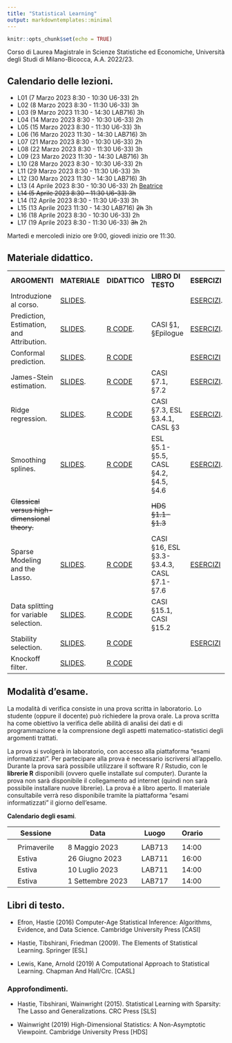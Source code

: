 ```yaml
---
title: "Statistical Learning"
output: markdowntemplates::minimal
---
```


```r
knitr::opts_chunk$set(echo = TRUE)
```

Corso di Laurea Magistrale in Scienze Statistiche ed Economiche, Università degli Studi di Milano-Bicocca, A.A. 2022/23.


## Calendario delle lezioni.
* L01 (7 Marzo 2023 8:30 - 10:30 U6-33) 2h
* L02 (8 Marzo 2023 8:30 - 11:30 U6-33) 3h
* L03 (9 Marzo 2023 11:30 - 14:30 LAB716) 3h
* L04 (14 Marzo 2023 8:30 - 10:30 U6-33) 2h
* L05 (15 Marzo 2023 8:30 - 11:30 U6-33) 3h
* L06 (16 Marzo 2023 11:30 - 14:30 LAB716) 3h
* L07 (21 Marzo 2023 8:30 - 10:30 U6-33) 2h
* L08 (22 Marzo 2023 8:30 - 11:30 U6-33) 3h
* L09 (23 Marzo 2023 11:30 - 14:30 LAB716) 3h
* L10 (28 Marzo 2023 8:30 - 10:30 U6-33) 2h
* L11 (29 Marzo 2023 8:30 - 11:30 U6-33) 3h
* L12 (30 Marzo 2023 11:30 - 14:30 LAB716) 3h
* L13 (4 Aprile 2023 8:30 - 10:30 U6-33) 2h [Beatrice](docs/SLIDES/Beatrice.pdf)
* ~~L14 (5 Aprile 2023 8:30 - 11:30 U6-33) 3h~~
* L14 (12 Aprile 2023 8:30 - 11:30 U6-33) 3h
* L15 (13 Aprile 2023 11:30 - 14:30 LAB716) ~~2h~~ 3h
* L16 (18 Aprile 2023 8:30 - 10:30 U6-33) 2h
* L17 (19 Aprile 2023 8:30 - 11:30 U6-33) ~~3h~~ 2h

Martedì e mercoledì inizio ore 9:00, giovedì inizio ore 11:30. 

## Materiale didattico.

<table>

<tr>
<td>**ARGOMENTI**</td>
<td>**MATERIALE**</td>
<td>**DIDATTICO**</td>
<td>**LIBRO DI TESTO**</td>
<td>**ESERCIZI**</td>
</tr>

<tr>
<td>Introduzione al corso.</td>
<td>[SLIDES](docs/SLIDES/Introduction.pdf). </td>
<td></td>
<td></td>
<td>[ESERCIZI](docs/EXERCISES/Introduction.pdf).</td>
</tr>


<tr>
<td>Prediction, Estimation, and Attribution.</td>
<td>[SLIDES](docs/SLIDES/EfronPEA.pdf).</td>
<td>[R CODE](https://github.com/aldosolari/SL/blob/master/docs/RCODE/EfronPEA.R).</td>
<td> CASI §1, §Epilogue </td>
<td>[ESERCIZI](docs/EXERCISES/EfronPEA.pdf).</td>
</tr>

<tr>
<td>Conformal prediction.</td>
<td> [SLIDES](docs/SLIDES/Conformal.pdf). </td>
<td> [R CODE](https://github.com/aldosolari/SL/blob/master/docs/RCODE/Conformal.R)</td>
<td>  </td>
<td>[ESERCIZI](docs/EXERCISES/Conformal.pdf)</td>
</tr>

<tr>
<td>James-Stein estimation.</td>
<td> [SLIDES](docs/SLIDES/JamesStein.pdf). </td>
<td> [R CODE](https://github.com/aldosolari/SL/blob/master/docs/RCODE/JamesStein.R)</td>
<td> CASI §7.1, §7.2</td>
<td>[ESERCIZI](docs/EXERCISES/JamesStein.pdf).</td>
</tr>

<tr>
<td>Ridge regression.</td>
<td> [SLIDES](docs/SLIDES/Ridge.pdf). </td>
<td> [R CODE](https://github.com/aldosolari/SL/blob/master/docs/RCODE/Ridge.R)</td>
<td> CASI §7.3, ESL §3.4.1, CASL §3 </td>
<td>[ESERCIZI](docs/EXERCISES/Ridge.pdf).</td>
</tr>

<tr>
<td>Smoothing splines.</td>
<td>[SLIDES](docs/SLIDES/Splines.pdf).</td>
<td>[R CODE](https://github.com/aldosolari/SL/blob/master/docs/RCODE/Splines.R)</td>
<td>ESL §5.1-§5.5, CASL §4.2, §4.5, §4.6</td>
<td>[ESERCIZI](docs/EXERCISES/Psplines.pdf).</td>
</tr>

<tr>
<td> ~~Classical versus high-dimensional theory.~~ </td>
<td></td>
<td></td>
<td>  ~~HDS §1.1-§1.3~~  </td>
<td></td>
</tr>


<tr>
<td>Sparse Modeling and the Lasso.</td>
<td>[SLIDES](docs/SLIDES/Sparsity.pdf).</td>
<td>[R CODE](https://github.com/aldosolari/SL/blob/master/docs/RCODE/Sparsity.R)</td>
<td> CASI §16, ESL §3.3-§3.4.3, CASL §7.1-§7.6 </td>
<td>[ESERCIZI](docs/EXERCISES/Sparsity.pdf)</td>
</tr>


<tr>
<td>Data splitting for variable selection.</td>
<td>[SLIDES](docs/SLIDES/Split.pdf).</td>
<td>[R CODE](https://github.com/aldosolari/SL/blob/master/docs/RCODE/Split.R)</td>
<td> CASI §15.1, CASI §15.2 </td>
<td></td>
</tr>

<tr>
<td>Stability selection.</td>
<td>[SLIDES](docs/SLIDES/Stability.pdf).</td>
<td>[R CODE](https://github.com/aldosolari/SL/blob/master/docs/RCODE/Stability.R)</td>
<td></td>
<td>[ESERCIZI](docs/EXERCISES/Stability.pdf)</td>
</tr>

<tr>
<td>Knockoff filter.</td>
<td>[SLIDES](docs/SLIDES/Knockoff.pdf).</td>
<td>[R CODE](https://github.com/aldosolari/SL/blob/master/docs/RCODE/Knockoff.R)</td>
<td></td>
<td></td>
</tr>



</table>



## Modalità d'esame.

La modalità di verifica consiste in una prova scritta in laboratorio. Lo studente (oppure il docente) può richiedere la prova orale. La prova scritta ha come obiettivo la verifica delle abilità di analisi dei dati e di programmazione e la comprensione degli aspetti matematico-statistici degli argomenti trattati.

La prova si svolgerà in laboratorio, con accesso alla piattaforma "esami informatizzati". Per partecipare alla prova è necessario iscriversi all'appello. Durante la prova sarà possibile utilizzare il software R / Rstudio, con le **librerie R** disponibili (ovvero quelle installate sul computer). Durante la prova non sarà disponibile il collegamento ad internet (quindi non sarà possibile installare nuove librerie). La prova è a libro aperto. Il materiale consultabile verrà reso disponibile tramite la piattaforma "esami informatizzati" il giorno dell'esame. 



**Calendario degli esami**.

|| Sessione || Data || Luogo || Orario ||
|-|-|-|-|-|-|-|-|-|-|
||  || ||  ||  || ||
|| Primaverile || 8 Maggio 2023 || LAB713 ||  14:00  ||
|| Estiva || 26 Giugno 2023 || LAB711 || 16:00  ||
|| Estiva || 10 Luglio 2023 || LAB711 || 14:00 ||
|| Estiva || 1 Settembre 2023 || LAB717 || 14:00 ||
 

 
## Libri di testo.

* Efron, Hastie (2016) Computer-Age Statistical Inference: Algorithms, Evidence, and Data Science. Cambridge University Press [CASI]

* Hastie, Tibshirani, Friedman (2009). The Elements of Statistical Learning. Springer [ESL]

* Lewis, Kane, Arnold (2019) A Computational Approach to Statistical Learning. Chapman And Hall/Crc. [CASL]

<!-- * Shalizi (2021). Advanced Data Analysis -->
<!-- from an Elementary Point of View. [ADA] -->

<!-- * Wasserman (2006) All of Nonparametric Statistics. Springer [ANS] -->

### Approfondimenti.

* Hastie, Tibshirani, Wainwright (2015). Statistical Learning with Sparsity:
The Lasso and Generalizations. CRC Press [SLS]

* Wainwright (2019) High-Dimensional Statistics: A Non-Asymptotic Viewpoint. Cambridge University Press [HDS]

